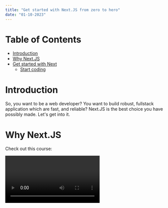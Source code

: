 ```yaml
---
title: "Get started with Next.JS from zero to hero"
date: "01-10-2023"
---
```


# Table of Contents

- [Introduction](#Introduction)
- [Why Next.JS](#Why-Next-JS)
- [Get started with Next](#get-started-with-next)
  - [Start coding](#start-coding)

# Introduction

So, you want to be a web developer? You want to build robust, fullstack application which are fast, and reliable? Next.JS is the best choice you have possibly made. Let's get into it.

# Why Next.JS

Check out this course:

<Video id="ETV17M4SauU" />

Let me tell you why you are here:

# Get started with Next

Run the following command:

```
npx create-next-app@latest
```

## Start coding

```JS
const getData = async () => {
    const res = await fetch("yoursite.com")

    return res.json();
}

// Now you can use this function to get data in the server and send to the client

export default async function page() {
    const data = getData();

    const userData = await data;

    return (
        //...
    )
}
```
